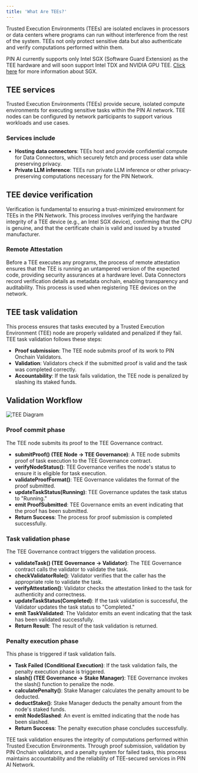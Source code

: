 ```yaml
---
title: 'What Are TEEs?'
---
```

Trusted Execution Environments (TEEs) are isolated enclaves in processors or data centers where programs can run without interference from the rest of the system. TEEs not only protect sensitive data but also authenticate and verify computations performed within them.

<Note>PIN AI currently supports only Intel SGX (Software Guard Extension) as the TEE hardware and will soon support Intel TDX and NVIDIA GPU TEE. <a href="https://sgx101.gitbook.io/sgx101/sgx-bootstrap/overview">Click here</a> for more information about SGX.</Note>

## TEE services

Trusted Execution Environments (TEEs) provide secure, isolated compute environments for executing sensitive tasks within the PIN AI network. TEE nodes can be configured by network participants to support various workloads and use cases. 

### Services include

- **Hosting data connectors**: TEEs host and provide confidential compute for Data Connectors, which securely fetch and process user data while preserving privacy.
- **Private LLM inference**: TEEs run private LLM inference or other privacy-preserving computations necessary for the PIN Network.

## TEE device verification

Verification is fundamental to ensuring a trust-minimized environment for TEEs in the PIN Network. This process involves verifying the hardware integrity of a TEE device (e.g., an Intel SGX device), confirming that the CPU is genuine, and that the certificate chain is valid and issued by a trusted manufacturer.

### Remote Attestation

Before a TEE executes any programs, the process of remote attestation ensures that the TEE is running an untampered version of the expected code, providing security assurances at a hardware level. Data Connectors record verification details as metadata onchain, enabling transparency and auditability. This process is used when registering TEE devices on the network.

## TEE task validation

This process ensures that tasks executed by a Trusted Execution Environment (TEE) node are properly validated and penalized if they fail. TEE task validation follows these steps:

- **Proof submission**: The TEE node submits proof of its work to PIN Onchain Validators.
- **Validation**: Validators check if the submitted proof is valid and the task was completed correctly.
- **Accountability**: If the task fails validation, the TEE node is penalized by slashing its staked funds.

## Validation Workflow
![TEE Diagram](../../images/tee-diagram.png)
### Proof commit phase

The TEE node submits its proof to the TEE Governance contract.

- **submitProof() (TEE Node → TEE Governance)**: A TEE node submits proof of task execution to the TEE Governance contract.
- **verifyNodeStatus()**: TEE Governance verifies the node's status to ensure it is eligible for task execution.
- **validateProofFormat()**: TEE Governance validates the format of the proof submitted.
- **updateTaskStatus(Running)**: TEE Governance updates the task status to "Running."
- **emit ProofSubmitted**: TEE Governance emits an event indicating that the proof has been submitted.
- **Return Success**: The process for proof submission is completed successfully.

### Task validation phase

The TEE Governance contract triggers the validation process.

- **validateTask() (TEE Governance → Validator)**: The TEE Governance contract calls the validator to validate the task.
- **checkValidatorRole()**: Validator verifies that the caller has the appropriate role to validate the task.
- **verifyAttestation()**: Validator checks the attestation linked to the task for authenticity and correctness.
- **updateTaskStatus(Completed)**: If the task validation is successful, the Validator updates the task status to "Completed."
- **emit TaskValidated**: The Validator emits an event indicating that the task has been validated successfully.
- **Return Result**: The result of the task validation is returned.

### Penalty execution phase

This phase is triggered if task validation fails.

- **Task Failed (Conditional Execution)**: If the task validation fails, the penalty execution phase is triggered.
- **slash() (TEE Governance → Stake Manager)**: TEE Governance invokes the slash() function to penalize the node.
- **calculatePenalty()**: Stake Manager calculates the penalty amount to be deducted.
- **deductStake()**: Stake Manager deducts the penalty amount from the node's staked funds.
- **emit NodeSlashed**: An event is emitted indicating that the node has been slashed.
- **Return Success**: The penalty execution phase concludes successfully.

TEE task validation ensures the integrity of computations performed within Trusted Execution Environments. Through proof submission, validation by PIN Onchain validators, and a penalty system for failed tasks, this process maintains accountability and the reliability of TEE-secured services in PIN AI Network.
